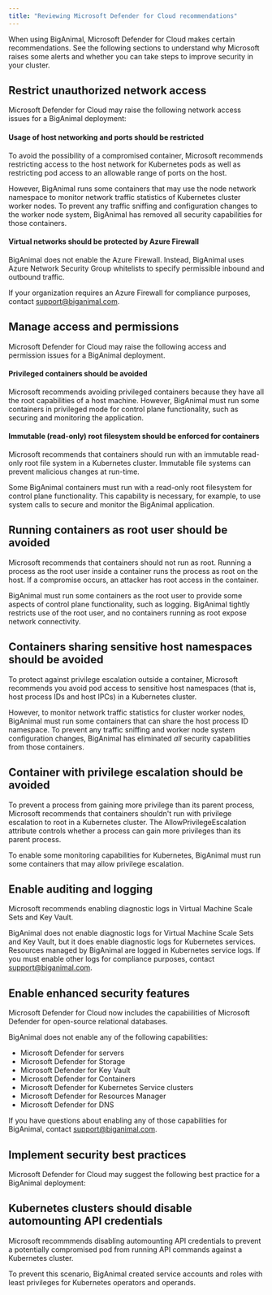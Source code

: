 ```yaml
---
title: "Reviewing Microsoft Defender for Cloud recommendations"
---
```


When using BigAnimal, Microsoft Defender for Cloud makes certain recommendations. See the following sections to understand why Microsoft raises some alerts and whether you can take steps to improve security in your cluster.

## Restrict unauthorized network access

Microsoft Defender for Cloud may raise the following network access issues for a BigAnimal deployment:

#### Usage of host networking and ports should be restricted

To avoid the possibility of a compromised container, Microsoft recommends restricting access to the host network for Kubernetes pods as well as restricting pod access to an allowable range of ports on the host. 

However, BigAnimal runs some containers that may use the node network namespace to monitor network traffic statistics of Kubernetes cluster worker nodes. To prevent any traffic sniffing and configuration changes to the worker node system, BigAnimal has removed all security capabilities for those containers. 

#### Virtual networks should be protected by Azure Firewall

BigAnimal does not enable the Azure Firewall. Instead, BigAnimal uses Azure Network Security Group whitelists to specify permissible inbound and outbound traffic.

If your organization requires an Azure Firewall for compliance purposes, contact [support@biganimal.com](mailto:support@biganimal.com).

## Manage access and permissions

Microsoft Defender for Cloud may raise the following access and permission issues for a BigAnimal deployment. 

#### Privileged containers should be avoided

Microsoft recommends avoiding privileged containers because they have all the root capabilities of a host machine. However, BigAnimal must run some containers in privileged mode for control plane functionality, such as securing and monitoring the application.

#### Immutable (read-only) root filesystem should be enforced for containers

Microsoft recommends that containers should run with an immutable read-only root file system in a Kubernetes cluster. Immutable file systems can prevent malicious changes at run-time. 

Some BigAnimal containers must run with a read-only root filesystem for control plane functionality. This capability is necessary, for example, to use system calls to secure and monitor the BigAnimal application.

## Running containers as root user should be avoided

Microsoft recommends that containers should not run as root. Running a process as the root user inside a container runs the process as root on the host. If a compromise occurs, an attacker has root access in the container.

BigAnimal must run some containers as the root user to provide some aspects of control plane functionality, such as logging. BigAnimal tightly restricts use of the root user, and no containers running as root expose network connectivity.

## Containers sharing sensitive host namespaces should be avoided

To protect against privilege escalation outside a container, Microsoft recommends you avoid pod access to sensitive host namespaces (that is, host process IDs and host IPCs) in a Kubernetes cluster.

However, to monitor network traffic statistics for cluster worker nodes, BigAnimal must run some containers that can share the host process ID namespace. To prevent any traffic sniffing and worker node system configuration changes, BigAnimal has eliminated *all* security capabilities from those containers.

## Container with privilege escalation should be avoided

To prevent a process from gaining more privilege than its parent process, Microsoft recommends that containers shouldn't run with privilege escalation to root in a Kubernetes cluster. The AllowPrivilegeEscalation attribute controls whether a process can gain more privileges than its parent process.

To enable some monitoring capabilities for Kubernetes, BigAnimal must run some containers that may allow privilege escalation. 

## Enable auditing and logging

Microsoft recommends enabling diagnostic logs in Virtual Machine Scale Sets and Key Vault. 

BigAnimal does not enable diagnostic logs for Virtual Machine Scale Sets and Key Vault, but it does enable diagnostic logs for Kubernetes services. Resources managed by BigAnimal are logged in Kubernetes service logs. If you must enable other logs for compliance purposes, contact [support@biganimal.com](mailto:support@biganimal.com).

## Enable enhanced security features

Microsoft Defender for Cloud now includes the capabiilities of Microsoft Defender for open-source relational databases. 

BigAnimal does not enable any of the following capabilities:
- Microsoft Defender for servers
- Microsoft Defender for Storage
- Microsoft Defender for Key Vault
- Microsoft Defender for Containers
- Microsoft Defender for Kubernetes Service clusters
- Microsoft Defender for Resources Manager
- Microsoft Defender for DNS 

If you have questions about enabling any of those capabilities for BigAnimal, contact [support@biganimal.com](mailto:support@biganimal.com).

## Implement security best practices

Microsoft Defender for Cloud may suggest the following best practice for a BigAnimal deployment:

## Kubernetes clusters should disable automounting API credentials

Microsoft recommmends disabling automounting API credentials to prevent a potentially compromised pod from running API commands against a Kubernetes cluster. 

To prevent this scenario, BigAnimal created service accounts and roles with least privileges for Kubernetes operators and operands.

